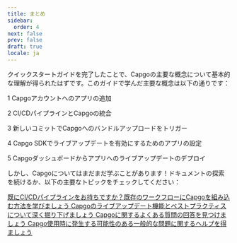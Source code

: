 ```yaml
---
title: まとめ
sidebar:
  order: 4
next: false
prev: false
draft: true
locale: ja
---
```



クイックスタートガイドを完了したことで、Capgoの主要な概念について基本的な理解が得られたはずです。このガイドで学んだ主要な概念は以下の通りです：

<Steps>
1 Capgoアカウントへのアプリの追加

2 CI/CDパイプラインとCapgoの統合 

3 新しいコミットでCapgoへのバンドルアップロードをトリガー

4 Capgo SDKでライブアップデートを有効にするためのアプリの設定

5 Capgoダッシュボードからアプリへのライブアップデートのデプロイ
</Steps>

しかし、Capgoについてはまだまだ学ぶことがあります！ドキュメントの探索を続けるか、以下の主要なトピックをチェックしてください：

<CardGrid stagger>
  <a href="/docs/getting-started/cicd-integration/">
    <Card title="CI/CD 統合" icon="gitlab">
      既にCI/CDパイプラインをお持ちですか？既存のワークフローにCapgoを組み込む方法を学びましょう
    </Card>
  </a>

  <a href="/docs/live-updates/">
    <Card title="ライブアップデート" icon="cloud-download">
      Capgoのライブアップデート機能とベストプラクティスについて深く掘り下げましょう
    </Card>
  </a>

  <a href="/docs/faq/">  
    <Card title="よくある質問" icon="open-book">
      Capgoに関するよくある質問の回答を見つけましょう
    </Card>
  </a>

  <a href="/docs/troubleshooting/">
    <Card title="トラブルシューティング" icon="error">
      Capgo使用時に発生する可能性のある一般的な問題に関するヘルプを得ましょう
    </Card>
  </a>
</CardGrid>